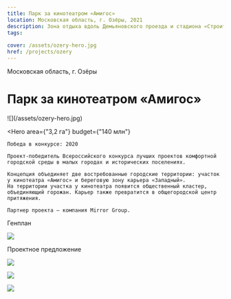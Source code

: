 ```yaml
---
title: Парк за кинотеатром «Амигос»
location: Московская область, г. Озёры, 2021
description: Зона отдыха вдоль Демьяновского проезда и стадиона «Строитель»
tags:
    
cover: /assets/ozery-hero.jpg
href: /projects/ozery
---
```


Московская область, г. Озёры

# Парк за кинотеатром «Амигос»

<Wide>
    ![](/assets/ozery-hero.jpg)
</Wide>

<Hero
    area={"3,2 га"}
    budget={"140 млн"}
>
    Победа в конкурсе: 2020

    Проект-победитель Всероссийского конкурса лучших проектов комфортной городской среды в малых городах и исторических поселениях.

    Концепция объединяет две востребованные городские территории: участок у кинотеатра «Амигос» и береговую зону карьера «Западный».
    На территории участка у кинотеатра появится общественный кластер, объединяющий горожан. Карьер также превратится в общегородской центр притяжения.

    Партнер проекта — компания Mirror Group.
</Hero>

Генплан

![](/assets/ozery-00.jpg)

Проектное предложение

![](/assets/ozery-01.jpg)

![](/assets/ozery-02.jpg)

![](/assets/ozery-03.jpg)

